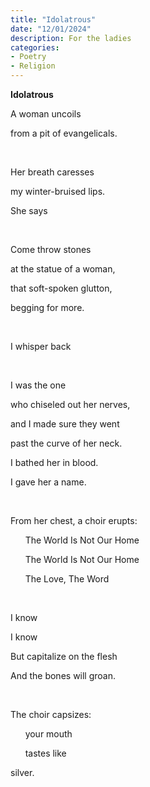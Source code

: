 ```yaml
---
title: "Idolatrous"
date: "12/01/2024"
description: For the ladies
categories:
- Poetry
- Religion
---
```


**Idolatrous**

A woman uncoils

from a pit of evangelicals.

<br/>

Her breath caresses

my winter-bruised lips.

She says

<br/>

Come throw stones

at the statue of a woman,

that soft-spoken glutton, 

begging for more.

<br/>

I whisper back

<br/>

I was the one 

who chiseled out her nerves,

and I made sure they went 

past the curve of her neck.

I bathed her in blood.

I gave her a name.

<br/>

From her chest, a choir erupts:

&nbsp;&nbsp;&nbsp;&nbsp;&nbsp;&nbsp;The World Is Not Our Home

&nbsp;&nbsp;&nbsp;&nbsp;&nbsp;&nbsp;The World Is Not Our Home

&nbsp;&nbsp;&nbsp;&nbsp;&nbsp;&nbsp;The Love, The Word

<br/>

I know

I know

But capitalize on the flesh 

And the bones will groan.

<br/>

The choir capsizes:

&nbsp;&nbsp;&nbsp;&nbsp;&nbsp;&nbsp;your mouth

&nbsp;&nbsp;&nbsp;&nbsp;&nbsp;&nbsp;tastes like

silver.
